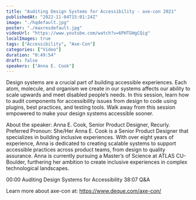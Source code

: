 ```yaml
---
title: "Auditing Design Systems for Accessibility - axe-con 2021"
publishedAt: "2022-11-04T15:01:24Z"
image: "./hqdefault.jpg"
poster: "./maxresdefault.jpg"
videoUrl: "https://www.youtube.com/watch?v=6PHTGHgCQig"
localImages: true
tags: ["Accessibility", "Axe-Con"]
categories: ["Video"]
duration: "0:49:54"
draft: false
speakers: ["Anna E. Cook"]
---
```


Design systems are a crucial part of building accessible experiences. Each atom, molecule, and organism we create in our systems affects our ability to scale upwards and meet disabled people’s needs. In this session, learn how to audit components for accessibility issues from design to code using plugins, best practices, and testing tools. Walk away from this session empowered to make your design systems accessible sooner.

About the speaker:
Anna E. Cook, Senior Product Designer, Recurly.
Preferred Pronoun: She/Her
Anna E. Cook is a Senior Product Designer that specializes in building inclusive experiences. With over eight years of experience, Anna is dedicated to creating scalable systems to support accessible practices across product teams, from design to quality assurance. Anna is currently pursuing a Master’s of Science at ATLAS CU-Boulder, furthering her ambition to create inclusive experiences in complex technological landscapes.

00:00 Auditing Design Systems for Accessibility
38:07 Q&A

Learn more about axe-con at: https://www.deque.com/axe-con/
